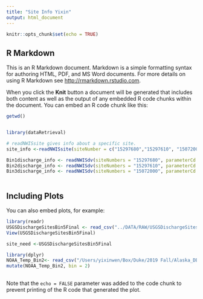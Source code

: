 ```yaml
---
title: "Site Info Yixin"
output: html_document
---
```


```r
knitr::opts_chunk$set(echo = TRUE)
```

## R Markdown

This is an R Markdown document. Markdown is a simple formatting syntax for authoring HTML, PDF, and MS Word documents. For more details on using R Markdown see <http://rmarkdown.rstudio.com>.

When you click the **Knit** button a document will be generated that includes both content as well as the output of any embedded R code chunks within the document. You can embed an R code chunk like this:
```r
getwd()


library(dataRetrieval)

```

```r
# readNWISsite gives info about a specific site.
site_info <-readNWISsite(siteNumber = c("15297680","15297610", "15072000","15052500"))

Bin1discharge_info <- readNWISdv(siteNumbers = "15297680", parameterCd = "00060")
Bin2discharge_info <- readNWISdv(siteNumbers = "15297610", parameterCd = "00060")
Bin3discharge_info <- readNWISdv(siteNumbers = "15072000", parameterCd = "00060")
 

```

## Including Plots

You can also embed plots, for example:

```r
library(readr)
USGSDischargeSitesBin5Final <- read_csv("../DATA/RAW/USGSDischargeSitesBin5Final.csv")
View(USGSDischargeSitesBin5Final)

site_need <-USGSDischargeSitesBin5Final
```

```r
library(dplyr)
NOAA_Temp_Bin2<- read_csv("/Users/yixinwen/Box/Duke/2019 Fall/Alaska_DBPs/DATA/RAW/NOAA_Temp_Bin2.csv")
mutate(NOAA_Temp_Bin2, bin = 2)
  
```

Note that the `echo = FALSE` parameter was added to the code chunk to prevent printing of the R code that generated the plot.
